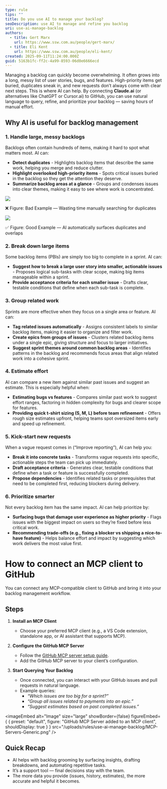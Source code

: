 ```yaml
---
type: rule
tips: ""
title: Do you use AI to manage your backlog?
seoDescription: use AI to manage and refine you backlog
uri: use-ai-manage-backlog
authors:
  - title: Gert Marx
    url: https://www.ssw.com.au/people/gert-marx/
  - title: Eli Kent
    url: https://www.ssw.com.au/people/eli-kent/
created: 2025-09-11T11:24:00.000Z
guid: 5163b1fc-ff2c-4a99-8593-06d0e6666ecd
---
```

Managing a backlog can quickly become overwhelming. It often grows into a long, messy list of user stories, bugs, and features. High-priority items get buried, duplicates sneak in, and new requests don’t always come with clear next steps. This is where AI can help. By connecting **Claude.ai** (or alternatives like ChatGPT or Cursor.ai) to GitHub, you can use natural language to query, refine, and prioritize your backlog — saving hours of manual effort.

<youtubeEmbed url="https://www.youtube.com/watch?v=KWjYXYBIIQo" description="Video: Managing 1000+ GitHub Issues with Claude AI – Eli & Gert Reveal the Secret Sauce | SSW Rules (8 mins)" />

## Why AI is useful for backlog management

### 1. Handle large, messy backlogs

Backlogs often contain hundreds of items, making it hard to spot what matters most.
AI can:

* **Detect duplicates** - Highlights backlog items that describe the same work, helping you merge and reduce clutter.
* **Highlight overlooked high-priority items** - Spots critical issues buried in the backlog so they get the attention they deserve.
* **Summarize backlog areas at a glance** - Groups and condenses issues into clear themes, making it easy to see where work is concentrated.

![](/uploads/rules/use-ai-manage-backlog/Big-Backlog.gif)

❌ Figure: Bad Example — Wasting time manually searching for duplicates

![](/uploads/rules/use-ai-manage-backlog/Duplicates-GitHub.png)

✅ Figure: Good Example — AI automatically surfaces duplicates and overlaps

### 2. Break down large items

Some backlog items (PBIs) are simply too big to complete in a sprint.
AI can:

* **Suggest how to break a large user story into smaller, actionable issues** - Proposes logical sub-tasks with clear scope, making big items manageable within a sprint.
* **Provide acceptance criteria for each smaller issue** - Drafts clear, testable conditions that define when each sub-task is complete.

### 3. Group related work

Sprints are more effective when they focus on a single area or feature.
AI can:

* **Tag related issues automatically** - Assigns consistent labels to similar backlog items, making it easier to organize and filter work.
* **Create epics from groups of issues** - Clusters related backlog items under a single epic, giving structure and focus to larger initiatives.
* **Suggest sprint themes around common backlog areas** - Identifies patterns in the backlog and recommends focus areas that align related work into a cohesive sprint.

### 4. Estimate effort

AI can compare a new item against similar past issues and suggest an estimate.
This is especially helpful when:

* **Estimating bugs vs features** - Compares similar past work to suggest effort ranges, factoring in hidden complexity for bugs and clearer scope for features.
* **Providing quick t-shirt sizing (S, M, L) before team refinement** - Offers rough size estimates upfront, helping teams spot oversized items early and speed up refinement.

### 5. Kick-start new requests

When a vague request comes in (“Improve reporting”), AI can help you:

* **Break it into concrete tasks** - Transforms vague requests into specific, actionable steps the team can pick up immediately.
* **Draft acceptance criteria** - Generates clear, testable conditions that define when a task or feature is successfully completed.
* **Propose dependencies** - Identifies related tasks or prerequisites that need to be completed first, reducing blockers during delivery.

### 6. Prioritize smarter

Not every backlog item has the same impact.
AI can help prioritize by:

* **Surfacing bugs that damage user experience as higher priority** - Flags issues with the biggest impact on users so they’re fixed before less critical work.
* **Recommending trade-offs (e.g., fixing a blocker vs shipping a nice-to-have feature)** - Helps balance effort and impact by suggesting which work delivers the most value first.

# How to connect an MCP client to GitHub

You can connect any MCP-compatible client to GitHub and bring it into your backlog management workflow.

## Steps

1. **Install an MCP Client**
   * Choose your preferred MCP client (e.g., a VS Code extension, standalone app, or AI assistant that supports MCP).

2. **Configure the GitHub MCP Server**
   * Follow the [GitHub MCP server setup guide](https://github.com/github/github-mcp-server).
   * Add the GitHub MCP server to your client’s configuration.

3. **Start Querying Your Backlog**
   * Once connected, you can interact with your GitHub issues and pull requests in natural language.
   * Example queries:
     * *“Which issues are too big for a sprint?”*
     * *“Group all issues related to payments into an epic.”*
     * *“Suggest estimates based on past completed issues.”*


<imageEmbed
  alt="Image"
  size="large"
  showBorder={false}
  figureEmbed={ {
    preset: "default",
    figure: "GitHub MCP Server added to an MCP client",
    shouldDisplay: true
  } }
  src="/uploads/rules/use-ai-manage-backlog/MCP-Servers-Generic.png"
/>

## Quick Recap

* AI helps with backlog grooming by surfacing insights, drafting breakdowns, and automating repetitive tasks.
* It’s a support tool — final decisions stay with the team.
* The more data you provide (issues, history, estimates), the more accurate and helpful it becomes.
